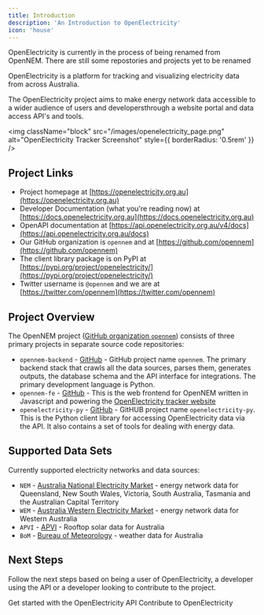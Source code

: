 ```yaml
---
title: Introduction
description: 'An Introduction to OpenElectricity'
icon: 'house'
---
```


<Note>OpenElectricity is currently in the process of being renamed from OpenNEM. There are still some repostories and projects yet to be renamed</Note>

OpenElectricity is a platform for tracking and visualizing electricity data from across Australia.

The OpenElectricity project aims to make energy network data accessible to a wider audience of users and developersthrough a website portal and data access API's and tools.

<img
  className="block"
  src="/images/openelectricity_page.png"
  alt="OpenElectricity Tracker Screenshot"
  style={{ borderRadius: '0.5rem' }}
/>


## Project Links

 * Project homepage at [https://openelectricity.org.au](https://openelectricity.org.au)
 * Developer Documentation (what you're reading now) at [https://docs.openelectricity.org.au](https://docs.openelectricity.org.au)
 * OpenAPI documentation at [https://api.openelectricity.org.au/v4/docs](https://api.openelectricity.org.au/docs)
 * Our GitHub organization is `opennem` and at [https://github.com/opennem](https://github.com/opennem)
 * The client library package is on PyPI at [https://pypi.org/project/openelectricity/](https://pypi.org/project/openelectricity/)
 * Twitter username is `@opennem` and we are at [https://twitter.com/opennem](https://twitter.com/opennem)


## Project Overview

The OpenNEM project ([GitHub organization `opennem`](https://github.com/opennem/)) consists of three primary projects in separate source code repositories:

 * `opennem-backend` - [GitHub](https://github.com/opennem/opennem)  - GitHub project name `opennem`. The primary backend stack that crawls all the data sources, parses them, generates outputs, the database schema and the API interface for integrations. The primary development language is Python.
 * `opennem-fe` - [GitHub](https://github.com/opennem/opennem-fe) - This is the web frontend for OpenNEM written in Javascript and powering the [OpenElectricity tracker website](https://explorer.openelectricity.org.au)
 * `openelectricity-py` - [GitHub](https://github.com/opennem/openelectricity-py) - GitHUB project name `openelectricity-py`. This is the Python client library for accessing OpenElectricity data via the API. It also contains a set of tools for dealing with energy data.


## Supported Data Sets

Currently supported electricity networks and data sources:

* `NEM` - [Australia National Electricity Market](https://www.nemweb.com.au/) - energy network data for Queensland, New South Wales, Victoria, South Australia, Tasmania and the Australian Capital Territory
* `WEM` - [Australia Western Electricity Market](http://data.wa.aemo.com.au/) - energy network data for Western Australia
* `APVI` - [APVI](https://apvi.org.au) - Rooftop solar data for Australia
* `BoM` - [Bureau of Meteorology](https://www.bom.gov.au/climate/data/) - weather data for Australia

## Next Steps

Follow the next steps based on being a user of OpenElectricity, a developer using the API or a developer looking to contribute to the project.

<CardGroup cols={2}>
  <Card
    title="API Introduction"
    icon="pen-to-square"
    href="/api/introduction"
  >
    Get started with the OpenElectricity API
  </Card>
  <Card
    title="Development"
    icon="image"
    href="/backend/introduction"
  >
    Contribute to OpenElectricity
  </Card>
</CardGroup>
